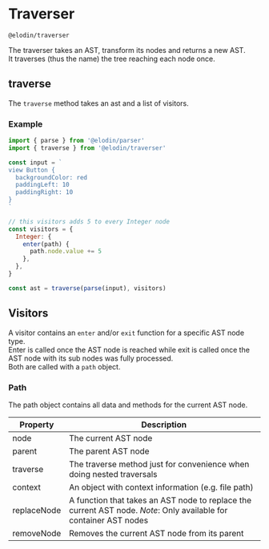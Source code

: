 

# Traverser

`@elodin/traverser`

The traverser takes an AST, transform its nodes and returns a new AST.<br />
It traverses (thus the name) the tree reaching each node once.

## traverse

The `traverse` method takes an ast and a list of visitors.

### Example

```javascript
import { parse } from '@elodin/parser'
import { traverse } from '@elodin/traverser'

const input = `
view Button {
  backgroundColor: red
  paddingLeft: 10
  paddingRight: 10
}
`

// this visitors adds 5 to every Integer node
const visitors = {
  Integer: {
    enter(path) {
      path.node.value += 5
    },
  },
}

const ast = traverse(parse(input), visitors)
```

## Visitors

A visitor contains an `enter` and/or `exit` function for a specific AST node type.<br />
Enter is called once the AST node is reached while exit is called once the AST node with its sub nodes was fully processed. <br />
Both are called with a `path` object.

### Path

The path object contains all data and methods for the current AST node.

| Property    |  Description                                                                                                      |
| ----------- | ----------------------------------------------------------------------------------------------------------------- |
| node        | The current AST node                                                                                              |
| parent      | The parent AST node                                                                                               |
| traverse    | The traverse method just for convenience when doing nested traversals                                             |
| context     | An object with context information (e.g. file path)                                                               |
| replaceNode | A function that takes an AST node to replace the current AST node. _Note_: Only available for container AST nodes |
| removeNode  | Removes the current AST node from its parent                                                                      |
